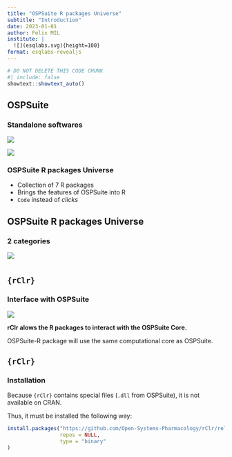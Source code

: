 ```yaml
---
title: "OSPSuite R packages Universe"
subtitle: "Introduction"
date: 2023-01-01
author: Felix MIL
institute: |
  ![](esqlabs.svg){height=100}
format: esqlabs-revealjs
---
```



```r
# DO NOT DELETE THIS CODE CHUNK
#| include: false
showtext::showtext_auto()
```


## OSPSuite

### Standalone softwares

::: {layout-ncol=2}
![](https://cloud.githubusercontent.com/assets/1041237/22438535/5b908010-e6fa-11e6-802b-a79992b54188.png){fig-align="center"}

![](https://cloud.githubusercontent.com/assets/1041237/22438534/5b8d6b28-e6fa-11e6-9180-3d079eea356a.png){fig-align="center"}
:::


### OSPSuite R packages Universe

  - Collection of 7 R packages
  - Brings the features of OSPSuite into R
  - `Code` instead of *clicks*

## OSPSuite R packages Universe

### 2 categories

![](resources/01/ospsuite-r-packages-list.svg){fig-align="center"}

# {background-image="resources/01/rClr.svg" background-color="white" background-position="center" background-size="400px 400px"}

## `{rClr}`

### Interface with OSPSuite

![](resources/01/r_dotnet_schema.png){fig-align="center"}


::: {.center-x}
**rClr alows the R packages to interact with the OSPSuite Core.**
:::

::: {.notes}
OSPSuite-R package will use the same computational core as OSPSuite.
:::

## `{rClr}`

### Installation

Because `{rClr}` contains special files (`.dll` from OSPSuite), it is not available on CRAN.

Thus, it must be installed the following way:

```r
install.packages("https://github.com/Open-Systems-Pharmacology/rClr/releases/download/v0.9.2/rClr_0.9.2.zip",
                 repos = NULL,
                 type = "binary"
)
```

# {background-image="resources/01/tlf.svg" background-color="white" background-position="center" background-size="250px 250px"}

# {background-image="resources/01/utils.svg" background-color="white" background-position="center" background-size="250px 250px"}


# {background-image="resources/01/esqlabsR.svg" background-color="white" background-position="center" background-size="250px 250px"}






